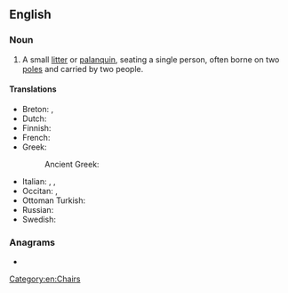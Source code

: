 ==English==
{{rfi|en}}

===Noun===
{{en-noun}}

# A small [[litter]] or [[palanquin]], seating a single person, often borne on two [[pole]]s and carried by two people.

====Translations====
{{trans-top|small litter or palanquin}}
* Breton: {{t+|br|kador-doug|f}}, {{t+|br|kador-bortez|f}}
* Dutch: {{t+|nl|draagstoel|m}}
* Finnish: {{t+|fi|kantotuoli}}
* French: {{t+|fr|chaise à porteurs|f}}
* Greek:
*: Ancient Greek: {{t|grc|φορεῖον|n}}
{{trans-mid}}
* Italian: {{t+|it|palanchino|m}}, {{t|it|portantina|f}}, {{t+|it|bussola|f}}
* Occitan: {{t|oc|lichièra|f}}, {{t|oc|palanquin|m}}
* Ottoman Turkish: {{t|ota|سدیه|tr=sedye}}
* Russian: {{t+|ru|портше́з|m}}
* Swedish: {{t|sv|bärstol|c}}
{{trans-bottom}}

===Anagrams===
* {{anagrams|en|a=aacdehinrs|anarchised}}

[[Category:en:Chairs]]